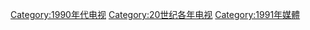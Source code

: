 [[Category:1990年代电视|Category:1990年代电视]]
[[Category:20世纪各年电视|Category:20世纪各年电视]]
[[Category:1991年媒體|Category:1991年媒體]]